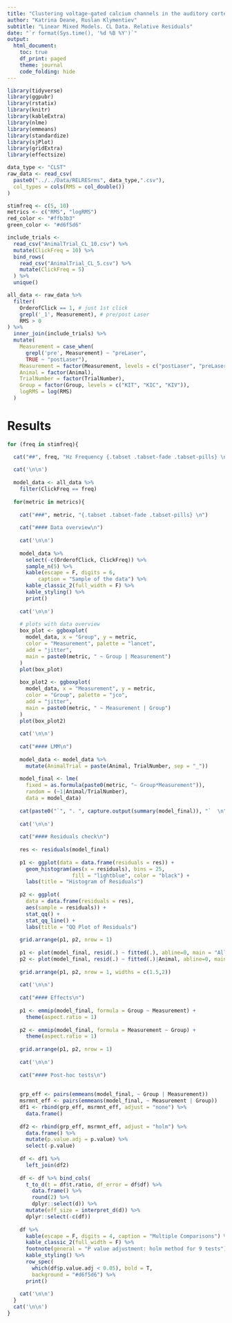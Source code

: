 ```yaml
---
title: "Clustering voltage-gated calcium channels in the auditory cortex suppresses impulse response"
author: "Katrina Deane, Ruslan Klymentiev"
subtitle: "Linear Mixed Models. CL Data. Relative Residuals"
date: "`r format(Sys.time(), '%d %B %Y')`"
output:
  html_document:
    toc: true
    df_print: paged
    theme: journal
    code_folding: hide
---
```


```r
library(tidyverse)
library(ggpubr)
library(rstatix)
library(knitr)
library(kableExtra)
library(nlme)
library(emmeans)
library(standardize)
library(sjPlot)
library(gridExtra)
library(effectsize)
```

```r
data_type <- "CLST"
raw_data <- read_csv(
  paste0("../../Data/RELRESrms", data_type,".csv"),
  col_types = cols(RMS = col_double())
)

stimfreq <- c(5, 10)
metrics <- c("RMS", "logRMS")
red_color <- "#ffb3b3"
green_color <- "#d6f5d6"
```

```r
include_trials <-
  read_csv("AnimalTrial_CL_10.csv") %>%
  mutate(ClickFreq = 10) %>%
  bind_rows(
    read_csv("AnimalTrial_CL_5.csv") %>%
    mutate(ClickFreq = 5)
  ) %>%
  unique()
```

```r
all_data <- raw_data %>% 
  filter(
    OrderofClick == 1, # just 1st click
    grepl('_1', Measurement), # pre/post Laser
    RMS > 0 
) %>% 
  inner_join(include_trials) %>% 
  mutate(
    Measurement = case_when(
      grepl('pre', Measurement) ~ "preLaser",
      TRUE ~ "postLaser"),
    Measurement = factor(Measurement, levels = c("postLaser", "preLaser")),
    Animal = factor(Animal),
    TrialNumber = factor(TrialNumber),
    Group = factor(Group, levels = c("KIT", "KIC", "KIV")),
    logRMS = log(RMS)
  )
```

# Results {.tabset .tabset-fade .tabset-pills}

```r
for (freq in stimfreq){

  cat("##", freq, "Hz Frequency {.tabset .tabset-fade .tabset-pills} \n")
  
  cat('\n\n')
  
  model_data <- all_data %>% 
    filter(ClickFreq == freq)
    
  for(metric in metrics){
    
    cat("###", metric, "{.tabset .tabset-fade .tabset-pills} \n")
    
    cat("#### Data overview\n")
    
    cat('\n\n')
    
    model_data %>% 
      select(-c(OrderofClick, ClickFreq)) %>% 
      sample_n(5) %>% 
      kable(escape = F, digits = 6,
          caption = "Sample of the data") %>%
      kable_classic_2(full_width = F) %>% 
      kable_styling() %>% 
      print()
    
    cat('\n\n')
    
    # plots with data overview
    box_plot <- ggboxplot(
      model_data, x = "Group", y = metric,
      color = "Measurement", palette = "lancet", 
      add = "jitter",
      main = paste0(metric, " ~ Group | Measurement")
    )
    plot(box_plot)
    
    box_plot2 <- ggboxplot(
      model_data, x = "Measurement", y = metric,
      color = "Group", palette = "jco", 
      add = "jitter",
      main = paste0(metric, " ~ Measurement | Group")
    )
    plot(box_plot2)
    
    cat('\n\n')
    
    cat("#### LMM\n")
    
    model_data <- model_data %>% 
      mutate(AnimalTrial = paste(Animal, TrialNumber, sep = "_"))
    
    model_final <- lme(
      fixed = as.formula(paste0(metric, "~ Group*Measurement")),
      random = (~1|Animal/TrialNumber),
      data = model_data)
    
    cat(paste0("`", ". ", capture.output(summary(model_final)), "`  \n"))
    
    cat('\n\n')
    
    cat("#### Residuals check\n")
    
    res <- residuals(model_final)
    
    p1 <- ggplot(data = data.frame(residuals = res)) +
      geom_histogram(aes(x = residuals), bins = 25,
                     fill = "lightblue", color = "black") +
      labs(title = "Histogram of Residuals")
    
    p2 <- ggplot(
      data = data.frame(residuals = res),
      aes(sample = residuals)) +
      stat_qq() +
      stat_qq_line() +
      labs(title = "QQ Plot of Residuals")
    
    grid.arrange(p1, p2, nrow = 1)
    
    p1 <- plot(model_final, resid(.) ~ fitted(.), abline=0, main = "All Data")
    p2 <- plot(model_final, resid(.) ~ fitted(.)|Animal, abline=0, main = "By Animal")
    
    grid.arrange(p1, p2, nrow = 1, widths = c(1.5,2))
    
    cat('\n\n')
    
    cat("#### Effects\n")
    
    p1 <- emmip(model_final, formula = Group ~ Measurement) +
      theme(aspect.ratio = 1)
    
    p2 <- emmip(model_final, formula = Measurement ~ Group) +
      theme(aspect.ratio = 1)
    
    grid.arrange(p1, p2, nrow = 1)
    
    cat('\n\n')
    
    cat("#### Post-hoc tests\n")
    
    
    grp_eff <- pairs(emmeans(model_final, ~ Group | Measurement))
    msrmnt_eff <- pairs(emmeans(model_final, ~ Measurement | Group))
    df1 <- rbind(grp_eff, msrmnt_eff, adjust = "none") %>% 
      data.frame()
    
    df2 <- rbind(grp_eff, msrmnt_eff, adjust = "holm") %>% 
      data.frame() %>% 
      mutate(p.value.adj = p.value) %>% 
      select(-p.value)
    
    df <- df1 %>% 
      left_join(df2)
    
    df <- df %>% bind_cols(
      t_to_d(t = df$t.ratio, df_error = df$df) %>%
        data.frame() %>%
        round(2) %>%
        dplyr::select(d)) %>%
      mutate(eff_size = interpret_d(d)) %>%
      dplyr::select(-c(df))
    
    df %>%
      kable(escape = F, digits = 4, caption = "Multiple Comparisons") %>%
      kable_classic_2(full_width = F) %>%
      footnote(general = "P value adjustment: holm method for 9 tests") %>%
      kable_styling() %>%
      row_spec(
        which(df$p.value.adj < 0.05), bold = T,
        background = "#d6f5d6") %>% 
      print()
        
    cat('\n\n')
  }
  cat('\n\n')
}
```